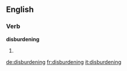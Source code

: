 ==English==

===Verb===
'''disburdening'''

# {{present participle of|[[disburden]]}}

[[de:disburdening]]
[[fr:disburdening]]
[[it:disburdening]]